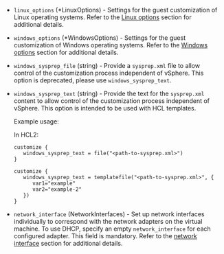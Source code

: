 <!-- Code generated from the comments of the CustomizeConfig struct in builder/vsphere/clone/step_customize.go; DO NOT EDIT MANUALLY -->

- `linux_options` (\*LinuxOptions) - Settings for the guest customization of Linux operating systems. Refer to the [Linux options](#linux-options) section for additional details.

- `windows_options` (\*WindowsOptions) - Settings for the guest customization of Windows operating systems. Refer to the [Windows options](#windows-options) section for additional details.

- `windows_sysprep_file` (string) - Provide a `sysprep.xml` file to allow control of the customization process independent of vSphere. This option is deprecated, please use `windows_sysprep_text`.

- `windows_sysprep_text` (string) - Provide the text for the `sysprep.xml` content to allow control of the customization process independent of vSphere. This option is intended to be used with HCL templates.
  
  Example usage:
  
  In HCL2:
  
  ```hcl
  customize {
     windows_sysprep_text = file("<path-to-sysprep.xml>")
  }
  ```
  
  ```hcl
  customize {
     windows_sysprep_text = templatefile("<path-to-sysprep.xml>", {
        var1="example"
        var2="example-2"
     })
  }
  ```

- `network_interface` (NetworkInterfaces) - Set up network interfaces individually to correspond with the network adapters on the virtual machine.
  To use DHCP, specify an empty `network_interface` for each configured adapter. This field is mandatory.
  Refer to the [network interface](#network-interface-settings) section for additional details.

<!-- End of code generated from the comments of the CustomizeConfig struct in builder/vsphere/clone/step_customize.go; -->
